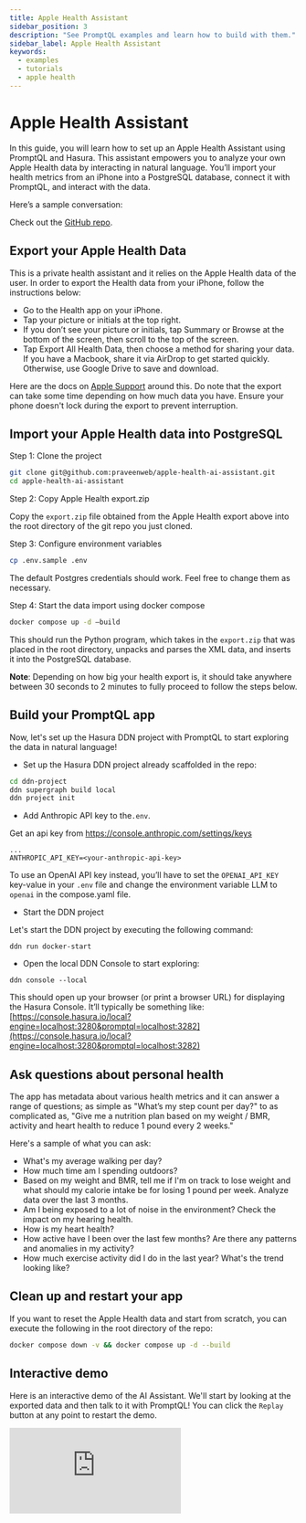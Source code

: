 ```yaml
---
title: Apple Health Assistant
sidebar_position: 3
description: "See PromptQL examples and learn how to build with them."
sidebar_label: Apple Health Assistant
keywords:
  - examples
  - tutorials
  - apple health
---
```



# Apple Health Assistant

In this guide, you will learn how to set up an Apple Health Assistant using PromptQL and Hasura. This assistant empowers
you to analyze your own Apple Health data by interacting in natural language. You’ll import your health metrics from an
iPhone into a PostgreSQL database, connect it with PromptQL, and interact with the data.

Here’s a sample conversation:

<Thumbnail src="/img/get-started/fitness-activity.jpeg" alt="Apple Health Fitness Activity" />

Check out the [GitHub repo](https://github.com/praveenweb/apple-health-ai-assistant).

<Prereqs />

## Export your Apple Health Data

This is a private health assistant and it relies on the Apple Health data of the user. In order to export the Health
data from your iPhone, follow the instructions below:

- Go to the Health app on your iPhone.
- Tap your picture or initials at the top right.
- If you don’t see your picture or initials, tap Summary or Browse at the bottom of the screen, then scroll to the top
  of the screen.
- Tap Export All Health Data, then choose a method for sharing your data. If you have a Macbook, share it via AirDrop to
  get started quickly. Otherwise, use Google Drive to save and download.

Here are the docs on
[Apple Support](https://support.apple.com/guide/iphone/share-your-health-data-iph5ede58c3d/ios#iphe962dcbd2) around
this. Do note that the export can take some time depending on how much data you have. Ensure your phone doesn't lock
during the export to prevent interruption.

## Import your Apple Health data into PostgreSQL

Step 1: Clone the project

```bash copy
git clone git@github.com:praveenweb/apple-health-ai-assistant.git
cd apple-health-ai-assistant
```

Step 2: Copy Apple Health export.zip

Copy the `export.zip` file obtained from the Apple Health export above into the root directory of the git repo you just
cloned.

Step 3: Configure environment variables

```bash copy
cp .env.sample .env
```

The default Postgres credentials should work. Feel free to change them as necessary.

Step 4: Start the data import using docker compose

```bash copy
docker compose up -d –build
```

This should run the Python program, which takes in the `export.zip` that was placed in the root directory, unpacks and
parses the XML data, and inserts it into the PostgreSQL database.

**Note**: Depending on how big your health export is, it should take anywhere between 30 seconds to 2 minutes to fully
proceed to follow the steps below.

## Build your PromptQL app

Now, let's set up the Hasura DDN project with PromptQL to start exploring the data in natural language!

- Set up the Hasura DDN project already scaffolded in the repo:

```bash copy
cd ddn-project
ddn supergraph build local
ddn project init
```

- Add Anthropic API key to the`.env`.

Get an api key from https://console.anthropic.com/settings/keys

```.env file
...
ANTHROPIC_API_KEY=<your-anthropic-api-key>
```

To use an OpenAI API key instead, you’ll have to set the `OPENAI_API_KEY` key-value in your `.env` file and change the
environment variable LLM to `openai` in the compose.yaml file.

- Start the DDN project

Let's start the DDN project by executing the following command:

```ddn
ddn run docker-start
```

- Open the local DDN Console to start exploring:

```ddn
ddn console --local
```

This should open up your browser (or print a browser URL) for displaying the Hasura Console. It’ll typically be
something like:
[https://console.hasura.io/local?engine=localhost:3280&promptql=localhost:3282](https://console.hasura.io/local?engine=localhost:3280&promptql=localhost:3282)

## Ask questions about personal health

The app has metadata about various health metrics and it can answer a range of questions; as simple as "What’s my step
count per day?" to as complicated as, "Give me a nutrition plan based on my weight / BMR, activity and heart health to
reduce 1 pound every 2 weeks."

Here's a sample of what you can ask:

- What's my average walking per day?
- How much time am I spending outdoors?
- Based on my weight and BMR, tell me if I'm on track to lose weight and what should my calorie intake be for losing 1
  pound per week. Analyze data over the last 3 months.
- Am I being exposed to a lot of noise in the environment? Check the impact on my hearing health.
- How is my heart health?
- How active have I been over the last few months? Are there any patterns and anomalies in my activity?
- How much exercise activity did I do in the last year? What's the trend looking like?

## Clean up and restart your app

If you want to reset the Apple Health data and start from scratch, you can execute the following in the root directory
of the repo:

```bash copy
docker compose down -v && docker compose up -d --build
```

## Interactive demo

Here is an interactive demo of the AI Assistant. We'll start by looking at the exported data and then talk to it with
PromptQL! You can click the `Replay` button at any point to restart the demo.

<div style={{ position: "relative", paddingBottom: "calc(49.14021164021164% + 41px)", height: 0, width: "100%" }}>
  <iframe
    src="https://demo.arcade.software/nsce2VetitXx7SAwQ3BB?embed&embed_mobile=tab&embed_desktop=inline&show_copy_link=true"
    title="PromptQL: Apple Health AI Assistant"
    frameBorder="0"
    loading="lazy"
    allowFullScreen
    allow="clipboard-write"
    style={{ position: "absolute", top: 0, left: 0, width: "100%", height: "100%", colorScheme: "light" }}
  />
</div>
